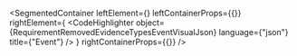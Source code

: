 
<SegmentedContainer
  leftElement={<RequirementRemovedEvidenceTypesEventDesc />}
  leftContainerProps={{}}
  rightElement={
    <CodeHighlighter
      object={RequirementRemovedEvidenceTypesEventVisualJson}
      language={"json"}
      title={"Event"}
    />
  }
  rightContainerProps={{}}
/>
